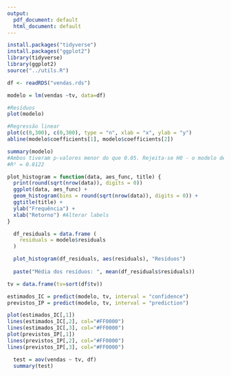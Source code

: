 ```yaml
---
output:
  pdf_document: default
  html_document: default
---
```


```r
install.packages("tidyverse")
install.packages("ggplot2")
library(tidyverse)
library(ggplot2)
source("../utils.R")
```

```r
df <- readRDS("vendas.rds")
```

```r
modelo = lm(vendas ~tv, data=df)

#Resíduos
plot(modelo)

#Regressão linear
plot(c(0,300), c(0,300), type = "n", xlab = "x", ylab = "y")
abline(modelo$coefficients[1], modelo$coefficients[2])
```

```r
summary(modelo)
#Ambos tiveram p-valores menor do que 0.05. Rejeita-se H0 - o modelo de regressão È significativo
#R² = 0.8122
```

```r
plot_histogram = function(data, aes_func, title) {
  print(round(sqrt(nrow(data)), digits = 0))
  ggplot(data, aes_func) +
  geom_histogram(bins = round(sqrt(nrow(data)), digits = 0)) +
  ggtitle(title) + 
  ylab("Frequência") +
  xlab("Retorno") #Alterar labels
}
```

```r
  df_residuals = data.frame (
    residuals = modelo$residuals
  )

  plot_histogram(df_residuals, aes(residuals), "Resíduos")
  
  paste("Média dos resíduos: ", mean(df_residuals$residuals))
```

```r
tv = data.frame(tv=sort(df$tv))

estimados_IC = predict(modelo, tv, interval = "confidence")
previstos_IP = predict(modelo, tv, interval = "prediction")

plot(estimados_IC[,1])
lines(estimados_IC[,2], col="#FF0000")
lines(estimados_IC[,3], col="#FF0000")
plot(previstos_IP[,1])
lines(previstos_IP[,2], col="#FF0000")
lines(previstos_IP[,3], col="#FF0000")
```

```r
  test = aov(vendas ~ tv, df)
  summary(test)
```
